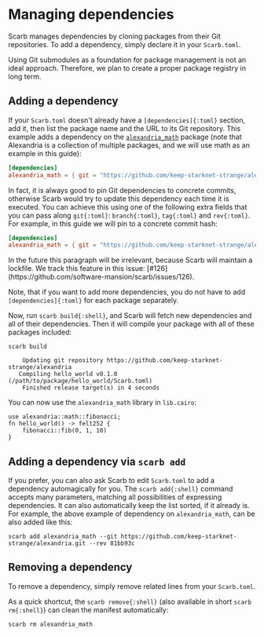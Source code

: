 
# Managing dependencies

Scarb manages dependencies by cloning packages from their Git repositories.
To add a dependency, simply declare it in your `Scarb.toml`.

<Callout type="info">
  Using Git submodules as a foundation for package management is not an ideal
  approach. Therefore, we plan to create a proper package registry in long term.
</Callout>

## Adding a dependency

If your `Scarb.toml` doesn't already have a `[dependencies]{:toml}` section, add it, then list the package name and the URL to its Git repository.
This example adds a dependency on the [`alexandria_math`](https://github.com/keep-starknet-strange/alexandria) package (note that Alexandria is a collection of multiple packages, and we will use math as an example in this guide):

```toml copy filename="Scarb.toml"
[dependencies]
alexandria_math = { git = "https://github.com/keep-starknet-strange/alexandria.git" }
```

In fact, it is always good to pin Git dependencies to concrete commits, otherwise Scarb would try to update this dependency each time it is executed.
You can achieve this using one of the following extra fields that you can pass along `git{:toml}`: `branch{:toml}`, `tag{:toml}` and `rev{:toml}`.
For example, in this guide we will pin to a concrete commit hash:

```toml copy filename="Scarb.toml"
[dependencies]
alexandria_math = { git = "https://github.com/keep-starknet-strange/alexandria.git", rev = "81bb93c" }
```

<Callout type="info">
  In the future this paragraph will be irrelevant, because Scarb will maintain a
  lockfile. We track this feature in this issue:
  [#126](https://github.com/software-mansion/scarb/issues/126).
</Callout>

Note, that if you want to add more dependencies, you do not have to add `[dependencies]{:toml}` for each package separately.

Now, run `scarb build{:shell}`, and Scarb will fetch new dependencies and all of their dependencies.
Then it will compile your package with all of these packages included:

```shell copy
scarb build
```

```text filename="Output"
    Updating git repository https://github.com/keep-starknet-strange/alexandria
   Compiling hello_world v0.1.0 (/path/to/package/hello_world/Scarb.toml)
    Finished release target(s) in 4 seconds
```

You can now use the `alexandria_math` library in `lib.cairo`:

```cairo copy filename="src/lib.cairo"
use alexandria::math::fibonacci;
fn hello_world() -> felt252 {
    fibonacci::fib(0, 1, 10)
}
```

## Adding a dependency via `scarb add`

If you prefer, you can also ask Scarb to edit `Scarb.toml` to add a dependency automagically for you.
The `scarb add{:shell}` command accepts many parameters, matching all possibilities of expressing dependencies.
It can also automatically keep the list sorted, if it already is.
For example, the above example of dependency on `alexandria_math`, can be also added like this:

```shell copy
scarb add alexandria_math --git https://github.com/keep-starknet-strange/alexandria.git --rev 81bb93c
```

## Removing a dependency

To remove a dependency, simply remove related lines from your `Scarb.toml`.

As a quick shortcut, the `scarb remove{:shell}` (also available in short `scarb rm{:shell}`) can clean the manifest automatically:

```shell copy
scarb rm alexandria_math
```
